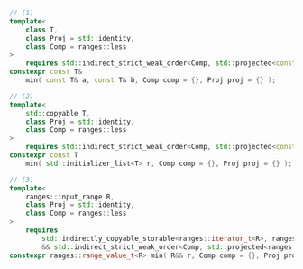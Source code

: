 
```cpp
// (1)
template<
	class T,
	class Proj = std::identity,
	class Comp = ranges::less
>
	requires std::indirect_strict_weak_order<Comp, std::projected<const T*, Proj>>
constexpr const T&
	min( const T& a, const T& b, Comp comp = {}, Proj proj = {} );

// (2)
template<
	std::copyable T,
	class Proj = std::identity,
	class Comp = ranges::less
>
	requires std::indirect_strict_weak_order<Comp, std::projected<const T*, Proj>>
constexpr const T
    min( std::initializer_list<T> r, Comp comp = {}, Proj proj = {} );

// (3)
template<
	ranges::input_range R,
	class Proj = std::identity,
	class Comp = ranges::less
>
	requires
		std::indirectly_copyable_storable<ranges::iterator_t<R>, ranges::range_value_t<R>*>
		&& std::indirect_strict_weak_order<Comp, std::projected<ranges::iterator_t<R>, Proj>>
constexpr ranges::range_value_t<R> min( R&& r, Comp comp = {}, Proj proj = {} );
```
